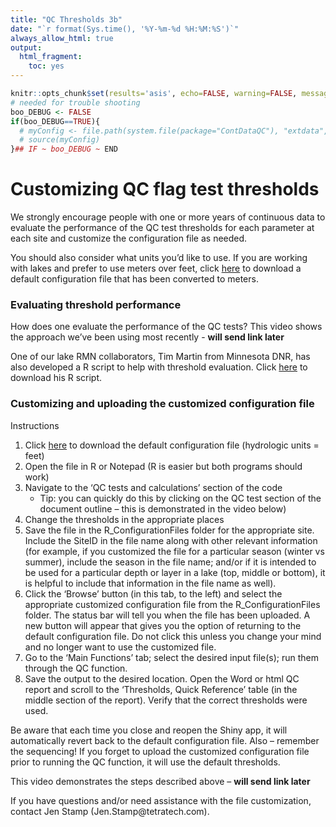 ```yaml
---
title: "QC Thresholds 3b"
date: "`r format(Sys.time(), '%Y-%m-%d %H:%M:%S')`"
always_allow_html: true
output:
  html_fragment:
    toc: yes
---
```


```r
knitr::opts_chunk$set(results='asis', echo=FALSE, warning=FALSE, message = FALSE)
# needed for trouble shooting
boo_DEBUG <- FALSE
if(boo_DEBUG==TRUE){
  # myConfig <- file.path(system.file(package="ContDataQC"), "extdata", "config.ORIG.R")
  # source(myConfig)
}## IF ~ boo_DEBUG ~ END
```

# Customizing QC flag test thresholds

We strongly encourage people with one or more years of continuous data to evaluate the performance of the QC test thresholds for each parameter at each site and customize the configuration file as needed. 

You should also consider what units you’d like to use. If you are working with lakes and prefer to use meters over feet, click [here](https://github.com/leppott/ContDataQC/tree/dev_shinymods/Documents/Custom_QC_Files) to download a default configuration file that has been converted to meters. 

### Evaluating threshold performance
How does one evaluate the performance of the QC tests? 
This video shows the approach we’ve been using most recently - **will send link later**

One of our lake RMN collaborators, Tim Martin from Minnesota DNR, has also developed a R script to help with threshold evaluation. Click [here](https://github.com/leppott/ContDataQC/tree/dev_shinymods/Documents/Custom_QC_Files) to download his R script. 

### Customizing and uploading the customized configuration file
Instructions

1. Click [here](https://github.com/leppott/ContDataQC/tree/dev_shinymods/Documents/Custom_QC_Files) to download the default configuration file (hydrologic units = feet)
2. Open the file in R or Notepad (R is easier but both programs should work)
3. Navigate to the ‘QC tests and calculations’ section of the code
    + Tip: you can quickly do this by clicking on the QC test section of the document outline – this is demonstrated in the video below)
4. Change the thresholds in the appropriate places
5. Save the file in the R_ConfigurationFiles folder for the appropriate site. Include the SiteID in the file name along with other relevant information (for example, if you customized the file for a particular season (winter vs summer), include the season in the file name; and/or if it is intended to be used for a particular depth or layer in a lake (top, middle or bottom), it is helpful to include that information in the file name as well).
6. Click the ‘Browse’ button (in this tab, to the left) and select the appropriate customized configuration file from the R_ConfigurationFiles folder. The status bar will tell you when the file has been uploaded. A new button will appear that gives you the option of returning to the default configuration file. Do not click this unless you change your mind and no longer want to use the customized file.
7. Go to the ‘Main Functions’ tab; select the desired input file(s); run them through the QC function.
8. Save the output to the desired location. Open the Word or html QC report and scroll to the ‘Thresholds, Quick Reference’ table (in the middle section of the report). Verify that the correct thresholds were used.

Be aware that each time you close and reopen the Shiny app, it will automatically revert back to the default configuration file. Also – remember the sequencing! If you forget to upload the customized configuration file prior to running the QC function, it will use the default thresholds.

This video demonstrates the steps described above –  **will send link later**

If you have questions and/or need assistance with the file customization, contact Jen Stamp (Jen.Stamp@tetratech.com). 





